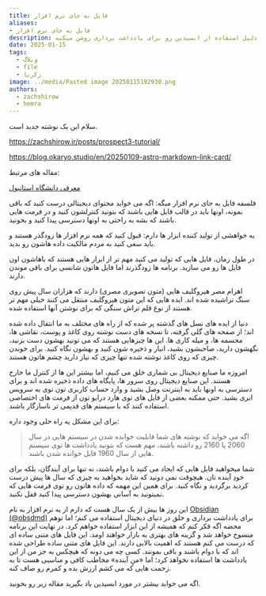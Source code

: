 ```yaml
---
title: فایل به جای نرم افزار
aliases: 
- فایل به جای نرم افزار
description: توی این مقاله در مورد فلسفه فایل به جای نرم افزار بهتون توضیحاتی ارائه می دم که دلیل استفاده از ابسیدین رو برای یادداشت برداری روشن میکنه.
date: 2025-01-15
tags:
  - وبلاگ
  - file
  - زکریا
image: ../media/Pasted image 20250115192930.png
authors:
  - zachshirow
  - hemra
---
```


سلام این یک نوشته جدید است. 

https://zachshirow.ir/posts/prospect3-tutorial/

https://blog.okaryo.studio/en/20250109-astro-markdown-link-card/

مقاله های مرتبط: 

[معرفی دانشگاه استانبول](istanbul-university.mdx)


فلسفه فایل به جای نرم افزار میگه: اگه می خواید محتوای دیجیتالی درست کنید که باقی بمونه، اونها باید در قالب فایل هایی باشند که بتونید کنترلشون کنید و در فرمت هایی باشند که بشه به راحتی به اونها دسترسی پیدا کنید و بخونید.

یه خواهشی از تولید کننده ابزار ها دارم: قبول کنید که همه نرم افزار ها زودگذر هستند و باید سعی کنید به مردم مالکیت داده هاشون رو بدید.

در طول زمان، فایل هایی که تولید می کنید مهم تر از ابزار هایی هستند که باهاشون اون فایل ها رو می سازید. برنامه ها زودگذرند اما فایل هاتون شانسی برای باقی موندن دارند.

اهرام مصر هیروگلیف هایی (متون تصویری مصری) دارند که هزاران سال پیش روی سنگ تراشیده شده اند. ایده هایی که این متون هیروگلیف منتقل می کنند خیلی مهم تر هستند از نوع قلم تراش سنگی که برای نوشتن آنها استفاده شده.

دنیا از ایده های نسل های گذشته پر شده که از راه های مختلف به ما انتقال داده شده اند؛ از صفحه های گلی گرفته، تا نسخه های دست نوشته روی کاغذ و پوست، نقاشی ها، مجسمه ها، و میله کاری ها. این ها چیزهایی هستند که می تونید بهشون دست بزنید، نگهشون دارید، صاحبشون بشید، انبار و ذخیره شون کنید و بهشون نگاه کنید. برای خوندن چیزی که روی کاغذ نوشته شده تنها چیزی که نیاز دارید چشم هاتون هستند.

امروزه ما صنایع دیجیتال بی شماری خلق می کنیم، اما بیشتر این ها از کنترل ما خارج هستند. این صنایع دیجیتال روی سرور ها، پایگاه های داده ذخیره شده اند و برای دسترسی به اونها باید به اینترنت وصل بشید و وارد حساب کاربری تون توی یه سرویس ابری بشید. حتی ممکنه بعضی از فایل های توی هارد درایو تون از فرمت های اختصاصی استفاده کنند که با سیستم های قدیمی تر ناسازگار باشند.

برای این مشکل یه راه حلی وجود داره:

> اگه می خواید که نوشته های شما قابلیت خوانده شدن در سیستم هایی در سال 2060 یا 2160 رو داشته باشند، مهم هست که بتونید یادداشت ها توی سیستم هایی از سال 1960 قابل خوانده شدن باشند.

شما میخواهید فایل هایی که ایجاد می کنید با دوام باشند، نه تنها برای آیندگان، بلکه برای خودِ آینده تان. هیچوقت نمی دونید که شاید بخواهید به چیزی که سال ها پیش درست کردید برگردید و نگاه کنید. برای همین این مهمه که داده هاتون رو توی فرمت هایی که نمیتونید به آسانی بهشون دسترسی پیدا کنید قفل نکنید.

این روز ها بیش از یک سال هست که دارم از یه نرم افزار به نام [Obsidian (@obsdmd)](https://zachshirow.ir/posts/obsidian-sharpen-your-thinking) برای یادداشت برداری و خلق در دنیای دیجیتال استفاده می کنم؛ اما توهم محضه اگه فکر کنم که همیشه از این ابزار استفاده خواهم کرد. در نهایت این برنامه منسوخ خواهد شد و گزینه های بهتری به بازار خواهند اومد. این فایل های متنی ساده ای که درست می کنم هستند که اهمیت بالایی دارند. این فایل های متنی ساده طراحی شده اند که با دوام باشند و باقی بمونند. کسی چه می دونه که هیچکس به جز من از این یادداشت ها استفاده نخواهد کرد؛ اما «منِ آینده» مخاطب کافی و مناسبی هست تا به زحمت هایی که می کشم ارزش بده و کمرم رو صاف کنه.

اگه می خواید بیشتر در مورد ابسیدین یاد بگیرید مقاله زیر رو بخونید. 

